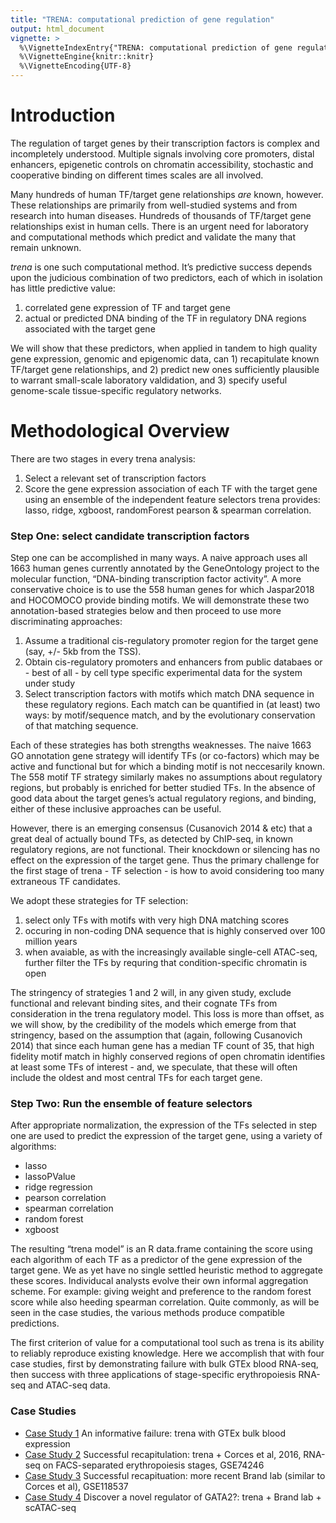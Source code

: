 ```yaml
---
title: "TRENA: computational prediction of gene regulation"
output: html_document
vignette: >
  %\VignetteIndexEntry{"TRENA: computational prediction of gene regulation"}
  %\VignetteEngine{knitr::knitr}
  %\VignetteEncoding{UTF-8}
---
```


# Introduction

The regulation of target genes by their transcription factors is complex and incompletely
understood.  Multiple signals involving core promoters, distal enhancers, epigenetic controls
on chromatin accessibility, stochastic and cooperative binding on different times scales are
all involved.

Many hundreds of human TF/target gene relationships *are* known, however.  These relationships
are primarily from  well-studied systems and from research into human diseases.  Hundreds of
thousands of TF/target gene relationships exist in human cells.  There is an urgent need
for laboratory and computational methods which predict and validate the many that remain unknown.

*trena* is one such computational method.  It's predictive success depends upon the judicious
combination of two predictors, each of which in isolation has little predictive value:

   1) correlated gene expression of TF and target gene
   2) actual or predicted DNA binding of the TF in regulatory DNA regions associated with
      the target gene

We will show that these predictors, when applied in tandem to high quality gene expression, genomic
and epigenomic data, can 1) recapitulate known TF/target gene relationships, and 2) predict new ones
sufficiently plausible to warrant small-scale laboratory valdidation, and 3) specify useful
genome-scale tissue-specific regulatory networks.  

# Methodological Overview

There are two stages in every trena analysis:

  1. Select a relevant set of transcription factors
  2. Score the gene expression association of each TF with the target gene using an ensemble of
     the independent feature selectors trena provides: lasso, ridge, xgboost, randomForest
     pearson & spearman correlation.

### Step One: select candidate transcription factors

Step one can be accomplished in many ways.  A naive approach uses all 1663 human genes currently
annotated by the GeneOntology project to the molecular function, "DNA-binding transcription factor activity".
A more conservative choice is to use the 558 human genes for which Jaspar2018 and HOCOMOCO provide
binding motifs.  We will demonstrate these two annotation-based strategies below and then proceed
to use more discriminating approaches:

  1.  Assume a traditional cis-regulatory promoter region for the target gene (say, +/-
      5kb from the TSS).
  2.  Obtain cis-regulatory promoters and enhancers from public databaes or - best of all -
      by cell type specific experimental data for the system under study
  3.  Select transcription factors with motifs which match DNA sequence in these regulatory regions.
      Each match can be quantified in (at least) two ways:  by motif/sequence match, and by
      the evolutionary conservation of that matching sequence.

Each of these strategies has both strengths weaknesses.  The naive 1663 GO annotation gene strategy
will identify TFs (or co-factors) which may be active and functional but for which a binding motif
is not neccesarily known.  The 558 motif TF strategy similarly makes no assumptions about regulatory regions, but
probably is enriched for better studied TFs. In the absence of good data about the target genes's
actual regulatory regions, and binding, either of these inclusive approaches can be useful.

However, there is an emerging consensus (Cusanovich 2014 & etc) that a great deal of actually bound
TFs, as detected by ChIP-seq, in known regulatory regions, are not functional.  Their
knockdown or silencing has no effect on the expression of the target gene.  Thus the primary challenge
for the first stage of trena - TF selection - is how to avoid considering too many extraneous TF candidates.

We adopt these strategies for TF selection:

  1) select only TFs with motifs with very high DNA matching scores
  2) occuring in non-coding DNA sequence that is highly conserved over 100 million years
  3) when avaiable, as with the increasingly available single-cell ATAC-seq, further
     filter the TFs by requring that condition-specific chromatin is open

The stringency of strategies 1 and 2 will, in any given study, exclude functional and relevant
binding sites, and their cognate TFs from consideration in the trena regulatory model.  This loss is
more than offset, as we will show, by the credibility of the models which emerge from that
stringency, based on the assumption that (again, following Cusanovich 2014) that since each human
gene has a median TF count of 35, that high fidelity motif match in highly conserved regions of open
chromatin identifies at least some TFs of interest - and, we speculate, that these will often include the
oldest and most central TFs for each target gene.

### Step Two: Run the ensemble of feature selectors

After appropriate normalization, the expression of the TFs selected in step one are used to predict
the expression of the target gene, using a variety of algorithms:

   - lasso
   - lassoPValue
   - ridge regression
   - pearson correlation
   - spearman correlation
   - random forest
   - xgboost

The resulting "trena model" is an R data.frame containing the score using each algorithm of each TF
as a predictor of the gene expression of the target gene.   We as yet have no single settled heuristic method
to aggregate these scores.   Individucal analysts evolve their own informal aggregation scheme. For
example:  giving weight and preference to the random forest score while also heeding spearman correlation.
Quite commonly, as will be seen in the case studies, the various methods produce compatible predictions.

The first criterion of value for a computational tool such as trena is its ability to reliably
reproduce existing knowledge.  Here we accomplish that with four case studies, first by demonstrating failure
with bulk GTEx blood RNA-seq, then success with three applications of stage-specific erythropoiesis
RNA-seq and ATAC-seq data.

### Case Studies

- [Case Study 1](caseStudyOne.html) An informative failure: trena with GTEx bulk blood expression
- [Case Study 2](caseStudyTwo.html)  Successful recapitulation:  trena + Corces et al, 2016, RNA-seq on FACS-separated erythropoiesis stages, GSE74246
- [Case Study 3](caseStudyThree.html) Successful recapituation: more recent Brand lab (similar to Corces et al), GSE118537
- [Case Study 4](caseStudyFour.html)  Discover a novel regulator of GATA2?: trena + Brand lab + scATAC-seq

<!--
This image summarizes the NFE2 genome neighborhood and binding sites for putative regulators identified
by trena:

  1. phast7: conserved DNA sequence, in red, on a scale of 0-1, across 7 species: opossum, dog, rat, mouse, rhesus
     monkey, chimpanzee and human.  Highly conserved sequence in non-coding regions is likely to be functional,
     that is, to play a role in regulating a nearby gene, and possibly a TF binding site.

  2. atac combined: the union of 12 scATAC-seq datasets, collected in an erythropoiesis time course
     Gillespie et al, https://www.biorxiv.org/content/10.1101/812123v1

  3. TAL1, KLF1, GATA1,  etc:  high-scoring motif matches for top regulating TFs predicted by trena
     using RNA-seq expression data from Gillespie et al.

Here is the high-res model as scored by trena, followed by the genome view.


```r
tbl.model <- get(load(system.file(package="trena", "extdata",
	         "brand.tbl.model.trimmed.RData")))
knitr::kable(tbl.model)
```


```r
knitr::include_graphics("igvR-nfe2-regulation-noGeneHancer.png")
```


## Correlated gene expression of all known TFs to the target gene

We do this with three (four) sources of gene expression data

 1.  GTEx Whole Blood

### GTEx Blood


### Corces et al; Lineage-specific and single-cell chromatin accessibility charts human hematopoiesis and leukemia evolution.
in 13 human proimary blood cell types that span the hamatopoietic hierarchy"

see al
    https://www.ncbi.nlm.nih.gov/pubmed/27526324

see also: Integrated Single-Cell Analysis Maps the Continuous Regulatory Landscape of Human Hematopoietic Differentiation
Jason D.Buenrostro et al

### Brand erythropoiesis time-course

## Further restrict TFs to those which fall in highly conserved (phast7 >= 0.5) regions

##  as above, but with RNA collected from multiple stages of erythropoiesis
  5. use RNA-seq and scATAC-seq from Gillespie et al.  The ATAC-seq track is the union of
    for 20 samples across 12 erythropoiesis development timepoints.


# Journal Articles Reporting Regulators of NFE2  

  - Bose, Francesca, et al. "Functional interaction of CP2 with GATA-1 in the regulation of erythroid promoters."
    Molecular and cellular biology 26.10 (2006): 3942-3954.

  - Ding, Ya‐li, et al. "Over‐expression of EDAG in the myeloid cell line 32D: Induction of GATA‐1 expression
    and erythroid/megakaryocytic phenotype." Journal of cellular biochemistry 110.4 (2010): 866-874.

  - many more to be added...




# Session Info

```r
sessionInfo()

```


![knitr logo](http://yihui.name/knitr/images/knit-logo.png)
-->